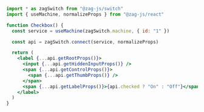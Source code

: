```jsx
import * as zagSwitch from "@zag-js/switch"
import { useMachine, normalizeProps } from "@zag-js/react"

function Checkbox() {
  const service = useMachine(zagSwitch.machine, { id: "1" })

  const api = zagSwitch.connect(service, normalizeProps)

  return (
    <label {...api.getRootProps()}>
      <input {...api.getHiddenInputProps()} />
      <span {...api.getControlProps()}>
        <span {...api.getThumbProps()} />
      </span>
      <span {...api.getLabelProps()}>{api.checked ? "On" : "Off"}</span>
    </label>
  )
}
```

